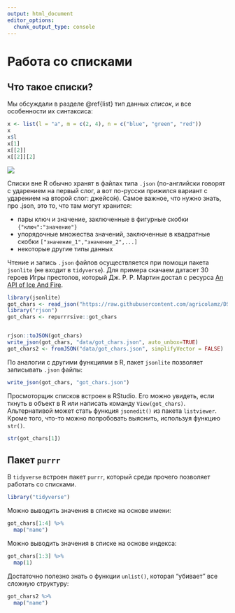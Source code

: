 ```yaml
---
output: html_document
editor_options: 
  chunk_output_type: console
---
```

# Работа со списками {#lists}

## Что такое списки?
Мы обсуждали в разделе \@ref{list} тип данных *список*, и все особенности их синтаксиса:

```r
x <- list(l = "a", m = c(2, 4), n = c("blue", "green", "red"))
x
x$l
x[1]
x[[2]]
x[[2]][2]
```

![](images/lists.png)

Списки вне R обычно хранят в файлах типа `.json` (по-английски говорят с ударением на первый слог, а вот по-русски прижился вариант с ударением на второй слог: джейсо́н). Самое важное, что нужно знать, про .json, это то, что там могут хранится:

* пары ключ и значение, заключенные в фигурные скобки `{"ключ":"значение"}`
* упорядочные множества значений, заключенные в квадратные скобки `["значение_1","значение_2",...]`
* некоторые другие типы данных

Чтение и запись `.json` файлов осуществляется при помощи пакета `jsonlite` (не входит в `tidyverse`). Для примера скачаем датасет 30 героев Игры престолов, который  Дж. Р. Р. Мартин достал с ресурса [An API of Ice And Fire](https://anapioficeandfire.com/).

```r
library(jsonlite)
got_chars <- read_json("https://raw.githubusercontent.com/agricolamz/DS_for_DH/master/data/got_chars.json")
library("rjson")
got_chars <- repurrrsive::got_chars


rjson::toJSON(got_chars)
write_json(got_chars, "data/got_chars.json", auto_unbox=TRUE)
got_chars2 <- fromJSON("data/got_chars.json", simplifyVector = FALSE)
```

По аналогии с другими функциями в R, пакет `jsonlite` позволяет записывать `.json` файлы:
```r
write_json(got_chars, "got_chars.json")
```

Просмоторщик списков встроен в RStudio. Его можно увидеть, если ткнуть в объект в R или написать команду `View(got_chars)`. Альтернативой может стать функция `jsonedit()` из пакета `listviewer`. Кроме того, что-то можно попробовать выяснить, используя функцию `str()`.

```r
str(got_chars[1])
```

## Пакет `purrr`

В `tidyverse` встроен пакет `purrr`, который среди прочего позволяет работать со списками.

```r
library("tidyverse")
```

Можно выводить значения в списке на основе имени:

```r
got_chars[1:4] %>% 
  map("name")
```

Можно выводить значения в списке на основе индекса:

```r
got_chars[1:3] %>% 
  map(1)
```

Достаточно полезно знать о функции `unlist()`, которая "убивает" все сложную структуру:

```r
got_chars2 %>% 
  map("name")
```

